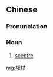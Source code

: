 {{also|权杖}}
==Chinese==
{{zh-forms|s=权杖}}

===Pronunciation===
{{zh-pron
|m=quánzhàng
|c=kyun4 zoeng6
|h=pfs=khièn-chhóng
|cat=n
}}

===Noun===
{{zh-noun}}

# [[sceptre]]

[[mg:權杖]]